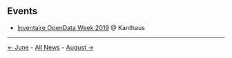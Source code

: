 <!-- LANG:EN, title="July 2019"-->

== Events ==

* [[Inventaire OpenData Week 2019]] @ Kanthaus

<hr>

[[June 2019|← June]] - [[News|All News]] - [[August 2019|August →]]


